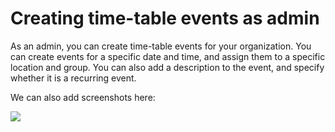 # Creating time-table events as admin

As an admin, you can create time-table events for your organization. You can create events for a specific date and time, and assign them to a specific location and group. You can also add a description to the event, and specify whether it is a recurring event.

We can also add screenshots here:

<img
	src="/ss-test.png"
	width={200}
/>
